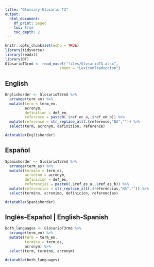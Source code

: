 ```yaml
---
title: "Glossary-Glosario T3"
output:
  html_document:
    df_print: paged
    toc: true     
    toc_depth: 2
---
```


```r
knitr::opts_chunk$set(echo = TRUE)
library(tidyverse)
library(readxl)
library(DT)
GlosarioT3rmd <- read_excel("files/GlosarioT3.xlsx", 
                         sheet = "LexiconTraduccion")

```

## English

```r
Englishorder <- GlosarioT3rmd %>%
  arrange(term_en) %>%
  mutate(term = term_en, 
         acronym, 
         definition = def_en, 
         reference = paste0(.$ref_en_a,.$ref_en_b)) %>%
  mutate(reference = str_replace_all(.$reference,"NA","")) %>%
  select(term, acronym, definition, reference)

datatable(Englishorder)
```

## Español
```r
Spanishorder <- GlosarioT3rmd %>%
  arrange(term_es) %>%
  mutate(termino = term_es, 
         acronimo = acronym, 
         definicion = def_es, 
         referencias = paste0(.$ref_es_a,.$ref_es_b)) %>%
  mutate(referencias = str_replace_all(.$referencias,"NA","")) %>%
  select(termino, acronimo, definicion, referencias)

datatable(Spanishorder)
```

## Inglés-Español | English-Spanish

```r
both_languages <- GlosarioT3rmd %>%
  arrange(term_en) %>%
  mutate(term = term_en, 
         termino = term_es, 
         acronym) %>%
  select(term, termino, acronym)

datatable(both_languages)
```
